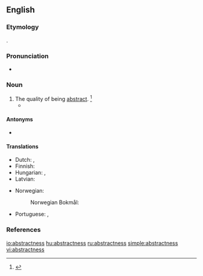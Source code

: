 ==English==

===Etymology===
{{suffix|abstract|ness|lang=en}}.

===Pronunciation===
* {{a|US}} {{IPA|/æbˈstræk.nəs/|/æbˈstrækt.nəs/|lang=en}}

===Noun===
{{en-noun|es}}

# The quality of being [[abstract]]. {{defdate|First attested in the late 16<sup>th</sup> century.}}<ref name=SOED>{{R:SOED5|page=10}}</ref>
#* {{quote-book|passage=The '''abstractness''' of the ideas.|author=[[w:John Locke|John Locke]]}}

====Antonyms====
* {{l|en|concreteness}}

====Translations====
{{trans-top|the quality of being abstract}}
* Dutch: {{t|nl|abstractheid|f}}, {{t|nl|het abstracte|n}}
* Finnish: {{t+|fi|abstraktius}}
* Hungarian: {{t+|hu|elvontság}}, {{t+|hu|absztraktság}}
* Latvian: {{t|lv|abstraktums|m}}
{{trans-mid}}
* Norwegian:
*: Norwegian Bokmål: {{t+|nb|abstrakthet|m|f}}
* Portuguese: {{t|pt|abstrateza|f}}, {{t|pt|abstratidade|f}}
{{trans-bottom}}

===References===
<references/>

[[io:abstractness]]
[[hu:abstractness]]
[[ru:abstractness]]
[[simple:abstractness]]
[[vi:abstractness]]